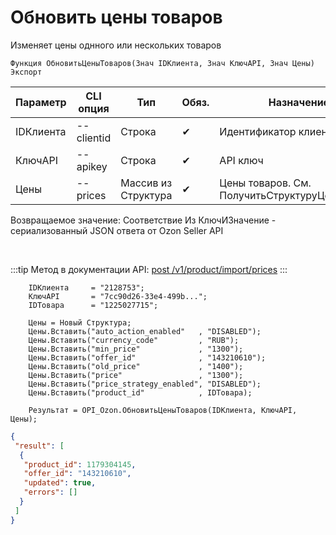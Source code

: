 ﻿---
sidebar_position: 5
---


# Обновить цены товаров
 Изменяет цены однного или нескольких товаров



`Функция ОбновитьЦеныТоваров(Знач IDКлиента, Знач КлючAPI, Знач Цены) Экспорт`

  | Параметр | CLI опция | Тип | Обяз. | Назначение |
  |-|-|-|-|-|
  | IDКлиента | --clientid | Строка | &#x2714; | Идентификатор клиента |
  | КлючAPI | --apikey | Строка | &#x2714; | API ключ |
  | Цены | --prices | Массив из Структура | &#x2714; | Цены товаров. См. ПолучитьСтруктуруЦеныТовара |

  
  Возвращаемое значение:   Соответствие Из КлючИЗначение - сериализованный JSON ответа от Ozon Seller API

<br/>

:::tip
Метод в документации API: [post /v1/product/import/prices](https://docs.ozon.ru/api/seller/#operation/ProductAPI_ImportProductsPrices)
:::
<br/>


```bsl title="Пример кода"
    IDКлиента     = "2128753";
    КлючAPI       = "7cc90d26-33e4-499b...";
    IDТовара      = "1225027715";

    Цены = Новый Структура;
    Цены.Вставить("auto_action_enabled"   , "DISABLED");
    Цены.Вставить("currency_code"         , "RUB");
    Цены.Вставить("min_price"             , "1300");
    Цены.Вставить("offer_id"              , "143210610");
    Цены.Вставить("old_price"             , "1400");
    Цены.Вставить("price"                 , "1300");
    Цены.Вставить("price_strategy_enabled", "DISABLED");
    Цены.Вставить("product_id"            , IDТовара);

    Результат = OPI_Ozon.ОбновитьЦеныТоваров(IDКлиента, КлючAPI, Цены);
```
    



```json title="Результат"
{
 "result": [
  {
   "product_id": 1179304145,
   "offer_id": "143210610",
   "updated": true,
   "errors": []
  }
 ]
}
```
